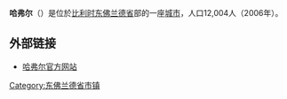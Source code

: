 {{Unreferenced|time=2018-08-11T12:49:01+00:00}}
'''哈弗尔'''（{{lang-nl|Gavere}}）是位於[[比利时|比利时]][[东佛兰德省|东佛兰德省]]部的一座[[城市|城市]]，人口12,004人（2006年）。

==外部链接==
*[https://web.archive.org/web/20080915191804/http://www.gavere.be/ 哈弗尔官方网站]

{{东佛兰德省市区}}

{{DEFAULTSORT:Gavere}}
{{Belgium-geo-stub}}

[[Category:东佛兰德省市镇|Category:东佛兰德省市镇]]
